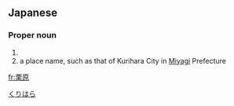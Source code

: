==Japanese==
{{ja-kanjitab|くり|はら|yomi=k}}

===Proper noun===
{{ja-pos|くりはら|proper}}

# {{surname|lang=ja|sort=くりはら}}
# a place name, such as that of Kurihara City in [[Miyagi]] Prefecture

[[Category:ja:Cities|くりはら]]

[[fr:栗原]]
